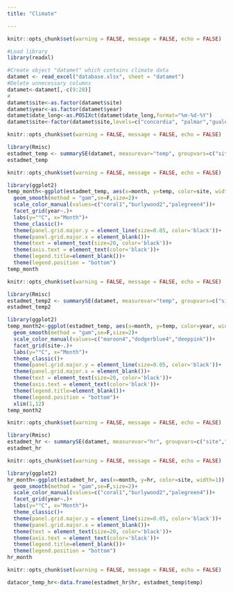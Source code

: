 ```yaml
---
title: "Climate"

---
```


```r
knitr::opts_chunk$set(warning = FALSE, message = FALSE, echo = FALSE)

#Load library
library(readxl)

#Create object "datamet" which contains climate data
datamet <- read_excel("database.xlsx", sheet = "datamet")
#Delete unnecessary columns
datamet<-datamet[,-c(9:28)]
#
datamet$site<-as.factor(datamet$site)
datamet$year<-as.factor(datamet$year)
datamet$date_long<-as.POSIXct(datamet$date_long,format="%m-%d-%Y")
datamet$site<-factor(datamet$site,levels=c("concordia", "palmar","gualeguaychu"))

```

```r
knitr::opts_chunk$set(warning = FALSE, message = FALSE, echo = FALSE)

library(Rmisc)
estadmet_temp <- summarySE(datamet, measurevar="temp", groupvars=c("site","year", "month"))
estadmet_temp

```

```r
knitr::opts_chunk$set(warning = FALSE, message = FALSE, echo = FALSE)

library(ggplot2)
temp_month<-ggplot(estadmet_temp, aes(x=month, y=temp, color=site, width=1)) +
  geom_smooth(method = "gam",se=F,size=2)+
  scale_color_manual(values=c("coral1","burlywood2","palegreen4"))+
  facet_grid(year~.)+
  labs(y="°C", x="Month")+
  theme_classic()+
  theme(panel.grid.major.y = element_line(size=0.05, color='black'))+
  theme(panel.grid.major.x = element_blank())+
  theme(text = element_text(size=20, color='black'))+
  theme(axis.text = element_text(color='black'))+
  theme(legend.title=element_blank())+
  theme(legend.position = "bottom")
temp_month
```

```r
knitr::opts_chunk$set(warning = FALSE, message = FALSE, echo = FALSE)

library(Rmisc)
estadmet_temp2 <- summarySE(datamet, measurevar="temp", groupvars=c("site","month","year"))
estadmet_temp2

library(ggplot2)
temp_month2<-ggplot(estadmet_temp, aes(x=month, y=temp, color=year, width=1)) +
  geom_smooth(method = "gam",se=F,size=2)+
  scale_color_manual(values=c("maroon4","dodgerblue4","deeppink"))+
  facet_grid(site~.)+
  labs(y="°C", x="Month")+
  theme_classic()+
  theme(panel.grid.major.y = element_line(size=0.05, color='black'))+
  theme(panel.grid.major.x = element_blank())+
  theme(text = element_text(size=20, color='black'))+
  theme(axis.text = element_text(color='black'))+
  theme(legend.title=element_blank())+
  theme(legend.position = "bottom")+
  xlim(1,12)
temp_month2

```

```r
knitr::opts_chunk$set(warning = FALSE, message = FALSE, echo = FALSE)

library(Rmisc)
estadmet_hr <- summarySE(datamet, measurevar="hr", groupvars=c("site","year", "month"))
estadmet_hr

```

```r
knitr::opts_chunk$set(warning = FALSE, message = FALSE, echo = FALSE)

library(ggplot2)
hr_month<-ggplot(estadmet_hr, aes(x=month, y=hr, color=site, width=1)) +
  geom_smooth(method = "gam",se=F,size=2)+
  scale_color_manual(values=c("coral1","burlywood2","palegreen4"))+
  facet_grid(year~.)+
  labs(y="°C", x="Month")+
  theme_classic()+
  theme(panel.grid.major.y = element_line(size=0.05, color='black'))+
  theme(panel.grid.major.x = element_blank())+
  theme(text = element_text(size=20, color='black'))+
  theme(axis.text = element_text(color='black'))+
  theme(legend.title=element_blank())+
  theme(legend.position = "bottom")
hr_month

```

```r
knitr::opts_chunk$set(warning = FALSE, message = FALSE, echo = FALSE)

datacor_temp_hr<-data.frame(estadmet_hr$hr, estadmet_temp$temp)

```